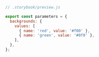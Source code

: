 ```js
// .storybook/preview.js

export const parameters = {
  backgrounds: {
    values: [
      { name: 'red', value: '#f00' },
      { name: 'green', value: '#0f0' },
    ],
  },
};
```
